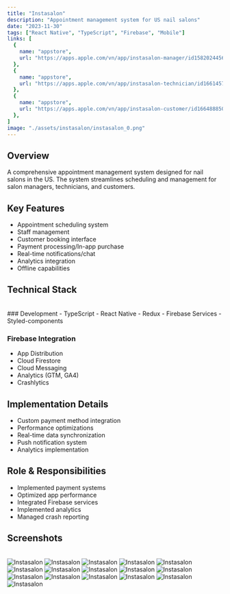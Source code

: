 ```yaml
---
title: "Instasalon"
description: "Appointment management system for US nail salons"
date: "2023-11-30"
tags: ["React Native", "TypeScript", "Firebase", "Mobile"]
links: [
  {
    name: "appstore",
    url: "https://apps.apple.com/vn/app/instasalon-manager/id1582024456",
  },
  {
    name: "appstore",
    url: "https://apps.apple.com/vn/app/instasalon-technician/id1661457401",
  },
  {
    name: "appstore",
    url: "https://apps.apple.com/vn/app/instasalon-customer/id1664888506",
  },
]
image: "./assets/instasalon/instasalon_0.png"
---
```


## Overview

A comprehensive appointment management system designed for nail salons in the US. The system streamlines scheduling and management for salon managers, technicians, and customers.

## Key Features

- Appointment scheduling system
- Staff management
- Customer booking interface
- Payment processing/In-app purchase
- Real-time notifications/chat
- Analytics integration
- Offline capabilities

## Technical Stack

<br />
### Development
- TypeScript
- React Native
- Redux
- Firebase Services
- Styled-components

### Firebase Integration
- App Distribution
- Cloud Firestore
- Cloud Messaging
- Analytics (GTM, GA4)
- Crashlytics

## Implementation Details

- Custom payment method integration
- Performance optimizations
- Real-time data synchronization
- Push notification system
- Analytics implementation

## Role & Responsibilities

- Implemented payment systems
- Optimized app performance
- Integrated Firebase services
- Implemented analytics
- Managed crash reporting 

## Screenshots

<br />
<div className="flex flex-col gap-4">
  <Image src="./assets/instasalon/instasalon_1.png" alt="Instasalon" />
  <Image src="./assets/instasalon/instasalon_2.png" alt="Instasalon" />
  <Image src="./assets/instasalon/instasalon_3.png" alt="Instasalon" />
  <Image src="./assets/instasalon/instasalon_0.png" alt="Instasalon" />
  <Image src="./assets/instasalon/instasalon_4.png" alt="Instasalon" />
  <Image src="./assets/instasalon/instasalon_5.png" alt="Instasalon" />
  <Image src="./assets/instasalon/instasalon_6.png" alt="Instasalon" />
  <Image src="./assets/instasalon/instasalon_7.png" alt="Instasalon" />
  <Image src="./assets/instasalon/instasalon_8.png" alt="Instasalon" />
  <Image src="./assets/instasalon/instasalon_9.png" alt="Instasalon" />
  <Image src="./assets/instasalon/instasalon_10.png" alt="Instasalon" />
  <Image src="./assets/instasalon/instasalon_11.png" alt="Instasalon" />
  <Image src="./assets/instasalon/instasalon_12.png" alt="Instasalon" />
  <Image src="./assets/instasalon/instasalon_13.png" alt="Instasalon" />
  <Image src="./assets/instasalon/instasalon_14.png" alt="Instasalon" />
  <Image src="./assets/instasalon/instasalon_15.png" alt="Instasalon" />
</div>


